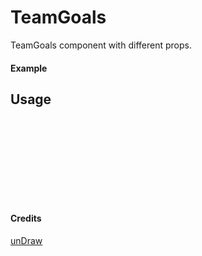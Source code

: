 
<Meta of={TeamGoals} title="unDraw/TeamGoals" />

# TeamGoals

TeamGoals component with different props.

#### Example

<Canvas of={TeamGoals.Primary} />

## Usage

```ts
import { TeamGoals } from "yadl-ui";

const Example = () => {
  return (
      <TeamGoals />
  );
};

export default Example;
```

#### Credits
[unDraw](https://undraw.co/illustrations)
